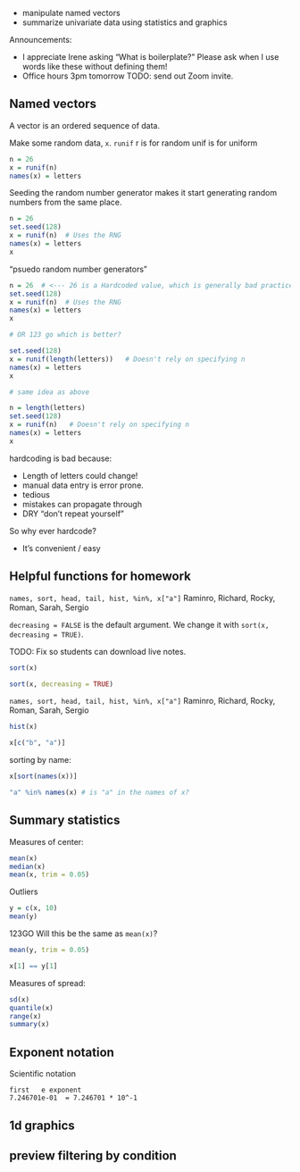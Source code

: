 - manipulate named vectors
- summarize univariate data using statistics and graphics

Announcements:

- I appreciate Irene asking "What is boilerplate?"
    Please ask when I use words like these without defining them!
- Office hours 3pm tomorrow TODO: send out Zoom invite.


## Named vectors

A vector is an ordered sequence of data.

Make some random data, `x`.
`runif` r is for random
unif is for uniform
```r
n = 26
x = runif(n)
names(x) = letters
```

Seeding the random number generator makes it start generating random numbers from the same place.

```r
n = 26
set.seed(128)
x = runif(n)  # Uses the RNG
names(x) = letters
x
```

"psuedo random number generators"

```r
n = 26  # <--- 26 is a Hardcoded value, which is generally bad practice.
set.seed(128)
x = runif(n)  # Uses the RNG
names(x) = letters
x

# OR 123 go which is better?

set.seed(128)
x = runif(length(letters))   # Doesn't rely on specifying n
names(x) = letters
x

# same idea as above

n = length(letters)
set.seed(128)
x = runif(n)   # Doesn't rely on specifying n
names(x) = letters
x
```
hardcoding is bad because:

- Length of letters could change!
- manual data entry is error prone.
- tedious
- mistakes can propagate through
- DRY "don't repeat yourself"

So why ever hardcode?

- It's convenient / easy


## Helpful functions for homework

`names, sort, head, tail, hist, %in%, x["a"]`
Raminro, Richard, Rocky, Roman, Sarah, Sergio

`decreasing = FALSE` is the default argument.
We change it with `sort(x, decreasing = TRUE)`.

TODO: Fix so students can download live notes.

```r
sort(x)

sort(x, decreasing = TRUE)
```
`names, sort, head, tail, hist, %in%, x["a"]`
Raminro, Richard, Rocky, Roman, Sarah, Sergio

```r
hist(x)
```


```r
x[c("b", "a")]
```


sorting by name:
```r
x[sort(names(x))]
```

```r
"a" %in% names(x) # is "a" in the names of x?
```


## Summary statistics



Measures of center:
```r
mean(x)
median(x)
mean(x, trim = 0.05)
```

Outliers
```r
y = c(x, 10)
mean(y)

```

123GO
Will this be the same as `mean(x)`?
```r
mean(y, trim = 0.05)
```

```r
x[1] == y[1]
```




Measures of spread:
```r
sd(x)
quantile(x)
range(x)
summary(x)
```



## Exponent notation

Scientific notation
```
first   e exponent
7.246701e-01  = 7.246701 * 10^-1
```


## 1d graphics



## preview filtering by condition
